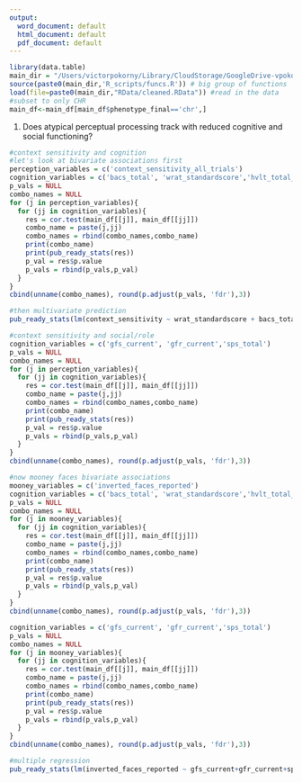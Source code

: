 ```yaml
---
output:
  word_document: default
  html_document: default
  pdf_document: default
---
```


```r
library(data.table)
main_dir = "/Users/victorpokorny/Library/CloudStorage/GoogleDrive-vpokorny123@gmail.com/My Drive/CAPR Ebbinghaus and Mooney/"
source(paste0(main_dir,'R_scripts/funcs.R')) # big group of functions
load(file=paste0(main_dir,"RData/cleaned.RData")) #read in the data
#subset to only CHR
main_df<-main_df[main_df$phenotype_final=='chr',]
```
1. Does atypical perceptual processing track with reduced cognitive and social functioning?
```r
#context sensitivity and cognition
#let's look at bivariate associations first
perception_variables = c('context_sensitivity_all_trials')
cognition_variables = c('bacs_total', 'wrat_standardscore','hvlt_total_score')
p_vals = NULL
combo_names = NULL
for (j in perception_variables){
  for (jj in cognition_variables){
    res = cor.test(main_df[[j]], main_df[[jj]])
    combo_name = paste(j,jj)
    combo_names = rbind(combo_names,combo_name)
    print(combo_name)
    print(pub_ready_stats(res))
    p_val = res$p.value
    p_vals = rbind(p_vals,p_val)
  }
}
cbind(unname(combo_names), round(p.adjust(p_vals, 'fdr'),3))

#then multivariate prediction
pub_ready_stats(lm(context_sensitivity ~ wrat_standardscore + bacs_total + hvlt_total_score, main_df))

#context sensitivity and social/role
cognition_variables = c('gfs_current', 'gfr_current','sps_total')
p_vals = NULL
combo_names = NULL
for (j in perception_variables){
  for (jj in cognition_variables){
    res = cor.test(main_df[[j]], main_df[[jj]])
    combo_name = paste(j,jj)
    combo_names = rbind(combo_names,combo_name)
    print(combo_name)
    print(pub_ready_stats(res))
    p_val = res$p.value
    p_vals = rbind(p_vals,p_val)
  }
}
cbind(unname(combo_names), round(p.adjust(p_vals, 'fdr'),3))
```

```r
#now mooney faces bivariate associations
mooney_variables = c('inverted_faces_reported')
cognition_variables = c('bacs_total', 'wrat_standardscore','hvlt_total_score')
p_vals = NULL
combo_names = NULL
for (j in mooney_variables){
  for (jj in cognition_variables){
    res = cor.test(main_df[[j]], main_df[[jj]])
    combo_name = paste(j,jj)
    combo_names = rbind(combo_names,combo_name)
    print(combo_name)
    print(pub_ready_stats(res))
    p_val = res$p.value
    p_vals = rbind(p_vals,p_val)
  }
}
cbind(unname(combo_names), round(p.adjust(p_vals, 'fdr'),3))

cognition_variables = c('gfs_current', 'gfr_current','sps_total')
p_vals = NULL
combo_names = NULL
for (j in mooney_variables){
  for (jj in cognition_variables){
    res = cor.test(main_df[[j]], main_df[[jj]])
    combo_name = paste(j,jj)
    combo_names = rbind(combo_names,combo_name)
    print(combo_name)
    print(pub_ready_stats(res))
    p_val = res$p.value
    p_vals = rbind(p_vals,p_val)
  }
}
cbind(unname(combo_names), round(p.adjust(p_vals, 'fdr'),3))

#multiple regression
pub_ready_stats(lm(inverted_faces_reported ~ gfs_current+gfr_current+sps_total, main_df))

```

